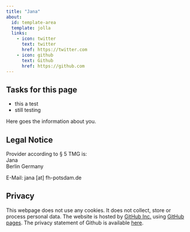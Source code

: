 ```yaml
---
title: "Jana"
about:
  id: template-area
  template: jolla
  links:
    - icon: twitter
      text: twitter
      href: https://twitter.com
    - icon: github
      text: Github
      href: https://github.com
---
```


## Tasks for this page

* this a test
* still testing


:::{#template-area}

Here goes the information about you. 

:::

## Legal Notice

Provider according to § 5 TMG is:  
Jana  
Berlin
Germany  

E-Mail: jana [at] fh-potsdam.de

## Privacy

This webpage does not use any cookies. It does not collect, store or process personal data. The website is hosted by [GitHub Inc.](https://github.com/) using [GitHub pages](https://docs.github.com/en/pages/getting-started-with-github-pages/about-github-pages). The privacy statement of Github is available [here](https://docs.github.com/en/site-policy/privacy-policies/github-privacy-statement){target="_blank"}. 
